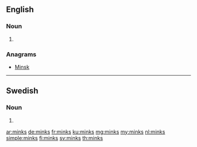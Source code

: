 ==English==

===Noun===
{{head|en|plural}}

# {{plural of|mink|lang=en}}

===Anagrams===
* [[Minsk#English|Minsk]]

----

==Swedish==

===Noun===
{{head|sv|noun form}}

# {{sv-noun-form-indef-gen|mink}}

[[ar:minks]]
[[de:minks]]
[[fr:minks]]
[[ku:minks]]
[[mg:minks]]
[[my:minks]]
[[nl:minks]]
[[simple:minks]]
[[fi:minks]]
[[sv:minks]]
[[th:minks]]
